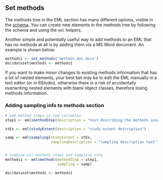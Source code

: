 ## Set methods

The methods tree in the EML section has many different options, visible in the <a href = 'https://eml.ecoinformatics.org/schema/index.html' target='_blank'>schema</a>. You can create new elements in the methods tree by following the schema and using the `eml` helpers.

Another simple and potentially useful way to add methods to an EML that has no methods at all is by adding them via a MS Word document. An example is shown below:

```r
methods1 <- set_methods('methods_doc.docx')
doc$dataset$methods <- methods1
```

If you want to make minor changes to existing methods information that has a lot of nested elements, your best bet may be to edit the EML manually in a text editor (or in RStudio), otherwise there is a risk of accidentally overwriting nested elements with blank object classes, therefore losing methods information.

### Adding sampling info to methods section

```r
# add method steps as new variables
step1 <- eml$methodStep(description = "text describing the methods used")

stEx <- eml$studyExtent(description = "study extent description")

samp <- eml$sampling(studyExtent = stEx,
                     samplingDescription = "sampling description text")


# combine all methods steps and sampling info 
methods1 <- eml$methods(methodStep = step1, 
                        sampling = samp)

doc$dataset$methods <- methods1
```
